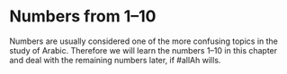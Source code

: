 # Numbers from 1--10

Numbers are usually considered one of the more confusing topics in the study of Arabic. Therefore we will learn the numbers 1--10 in this chapter and deal with the remaining numbers later, if [#allAh]{.trn2} wills.
